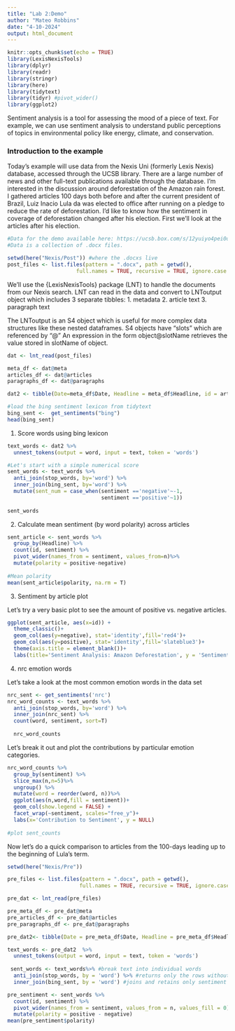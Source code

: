 ```yaml
---
title: "Lab 2:Demo"
author: "Mateo Robbins"
date: "4-10-2024"
output: html_document
---
```


```r
knitr::opts_chunk$set(echo = TRUE)
library(LexisNexisTools)
library(dplyr)
library(readr)
library(stringr)
library(here)
library(tidytext)
library(tidyr) #pivot_wider()
library(ggplot2)
```

Sentiment analysis is a tool for assessing the mood of a piece of text. For example, we can use sentiment analysis to understand public perceptions of topics in environmental policy like energy, climate, and conservation.

### Introduction to the example

Today's example will use data from the Nexis Uni (formerly Lexis Nexis) database, accessed through the UCSB library. There are a large number of news and other full-text publications available through the database. I'm interested in the discussion around deforestation of the Amazon rain forest. I gathered articles 100 days both before and after the current president of Brazil, Luiz Inacio Lula da was elected to office after running on a pledge to reduce the rate of deforestation. I'd like to know how the sentiment in coverage of deforestation changed after his election. First we'll look at the articles after his election.

```r
#Data for the demo available here: https://ucsb.box.com/s/12yuiyo4pei0ox3uj9v5xr21w6267dv7
#Data is a collection of .docx files.

setwd(here("Nexis/Post")) #where the .docxs live
post_files <- list.files(pattern = ".docx", path = getwd(),
                      full.names = TRUE, recursive = TRUE, ignore.case = TRUE)

```

We'll use the {LexisNexisTools} package (LNT) to handle the documents from our Nexis search.  LNT can read in the data and convert to LNToutput object which includes 3 separate tibbles:
 1. metadata
 2. article text
 3. paragraph text

The LNToutput is an S4 object which is useful for more complex data structures like these nested dataframes. S4 objects have "slots" which are referenced by "@" An expression in the form object@slotName retrieves the value stored in slotName of object.

```r
dat <- lnt_read(post_files)

meta_df <- dat@meta
articles_df <- dat@articles
paragraphs_df <- dat@paragraphs

dat2 <- tibble(Date=meta_df$Date, Headline = meta_df$Headline, id = articles_df$ID, text = articles_df$Article)
```

```r
#load the bing sentiment lexicon from tidytext
bing_sent <-  get_sentiments("bing")
head(bing_sent)

```

1.  Score words using bing lexicon

```r
text_words <- dat2 %>% 
  unnest_tokens(output = word, input = text, token = 'words')

#Let's start with a simple numerical score
sent_words <- text_words %>%
  anti_join(stop_words, by='word') %>%
  inner_join(bing_sent, by='word') %>%
  mutate(sent_num = case_when(sentiment =='negative'~-1,
                              sentiment =='positive'~1))
  
sent_words          
```

2.  Calculate mean sentiment (by word polarity) across articles

```r
sent_article <- sent_words %>%
  group_by(Headline) %>%
  count(id, sentiment) %>%
  pivot_wider(names_from = sentiment, values_from=n)%>%
  mutate(polarity = positive-negative)
  
#Mean polarity
mean(sent_article$polarity, na.rm = T)
```

3.  Sentiment by article plot

Let's try a very basic plot to see the amount of positive vs. negative articles.

```r
ggplot(sent_article, aes(x=id)) +
  theme_classic()+
  geom_col(aes(y=negative), stat='identity',fill='red4')+
  geom_col(aes(y=positive), stat='identity',fill='slateblue3')+
  theme(axis.title = element_blank())+
  labs(title='Sentiment Analysis: Amazon Deforestation', y = 'Sentiment Score')

```

4.  nrc emotion words

Let's take a look at the most common emotion words in the data set

```r
nrc_sent <- get_sentiments('nrc')
nrc_word_counts <- text_words %>%
  anti_join(stop_words, by='word') %>%
  inner_join(nrc_sent) %>%
  count(word, sentiment, sort=T)
  
  nrc_word_counts                         
```

Let's break it out and plot the contributions by particular emotion categories.

```r
nrc_word_counts %>%
  group_by(sentiment) %>%
  slice_max(n,n=5)%>%
  ungroup() %>%
  mutate(word = reorder(word, n))%>%
  ggplot(aes(n,word,fill = sentiment))+
  geom_col(show.legend = FALSE) +
  facet_wrap(~sentiment, scales="free_y")+
  labs(x='Contribution to Sentiment', y = NULL)
  
#plot sent_counts  

```

Now let's do a quick comparison to articles from the 100-days leading up to the beginning of Lula's term.

```r
setwd(here("Nexis/Pre"))

pre_files <- list.files(pattern = ".docx", path = getwd(),
                       full.names = TRUE, recursive = TRUE, ignore.case = TRUE)

pre_dat <- lnt_read(pre_files)

pre_meta_df <- pre_dat@meta
pre_articles_df <- pre_dat@articles
pre_paragraphs_df <- pre_dat@paragraphs

pre_dat2<- tibble(Date = pre_meta_df$Date, Headline = pre_meta_df$Headline, id = pre_dat@articles$ID, text = pre_dat@articles$Article)
```

```r
text_words <- pre_dat2  %>%
  unnest_tokens(output = word, input = text, token = 'words')
 
 sent_words <- text_words%>% #break text into individual words
  anti_join(stop_words, by = 'word') %>% #returns only the rows without stop words
  inner_join(bing_sent, by = 'word') #joins and retains only sentiment words
```

```r
pre_sentiment <- sent_words %>%
  count(id, sentiment) %>%
  pivot_wider(names_from = sentiment, values_from = n, values_fill = 0) %>% 
  mutate(polarity = positive - negative)
mean(pre_sentiment$polarity)
```
